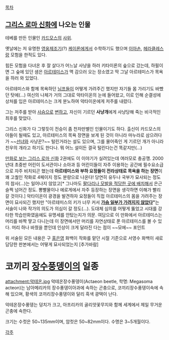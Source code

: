 [[목차]]
== [[그리스 로마 신화]]에 나오는 인물 ==
테베를 만든 인물인 [[카드모스]]의 [[사위]].

옛날에는 저 유명한 [[영웅]]제조기(?) [[케이론]]에게서 수학하기도 했으며 [[이아손]], [[헤라클레스]]랑 모험을 한적도 있다.
 
힘든 모험을 다녀온 후 잘 살다가 어느날 사냥을 하러 키타이론의 숲으로 갔는데, 하필이면 그 숲에 있던 샘은 [[아르테미스]]가 멱 감으러 오는 장소였고 딱 그날 아르테미스가 목욕을 하러 와 있었다.

아르테미스와 함께 목욕하던 [[님프]]들이 어떻게 가려주긴 했지만 자기들 몸 가리기도 바빴던 탓에(...) 여신의 나체가 거의 그대로 악타이온의 눈에 들어왔고, 이로 인해 순결성에 상처를 입은 아르테미스는 크게 분노하여 악타이온에게 저주를 내렸다.

그는 저주를 받아 [[사슴]]으로 [[인간임을 포기했다|변하고]], 자신이 기르던 '''사냥개'''에게 사냥당해 죽는 비극적인 최후를 맞았다.

그리스 신화가 다 그렇듯이 전승이 좀 천차만별인 인물이기도 하다. 출신이 카드모스의 아들이 될때도 있고, 아르테미스의 목욕 장면을 보게 된 것이 아니라 마누라로 삼으려다가 ~~[[선녀]]와 사냥꾼?~~ 털린거라는 설도 있으며, 그를 물어죽인 게 기르던 개가 아니라 친우의 개라고 하기도 한다나. 뭐 어느 설이든 결국 털린다는건 똑같지만(...)

[[만화로 보는 그리스 로마 신화]] 2권에도 이 이야기가 실려있는데 여러모로 충공깽. 2000년대 초중반 어린이 도서관이나 소아과 등 어린이들이 자주 이용하는 공간에 필수요소급으로 자주 비치되곤 했는데 '''아르테미스와 부하 요정들이 전라상태로 목욕을 하는 장면'''이 꽤 고퀄인 작화로 4페이지 정도 분량으로 나온다! 당연히 유두나 국부가 묘사되는 정도의 참사(...)는 일어나지 않았고[* 그나마도 [[은꼴사|팔다리나 모발을 적당한 곳에 배치]]해서 은근슬쩍 넘어간 정도. 뽕빨물이나 에로게에서 자주 등장하는 장면을 생각하면 이해가 빨리 갈 것이다.] 악타이온이 광경을 발견하자 요정들이 직접 아르테미스의 몸을 가려주는 장면이 묘사되긴 했지만 "아르테미스의 키가 너무 커서 '''[[가슴트임|가슴 일부가 가려지지 않았다]]"'''는 서술이 나와 작가의 의도가 의심이 갈 정도(…). 도대체 심의를 어떻게 뚫었고 시대를 강타한 학습만화였음에도 유명세를 안탔는지가 의문. 여담으로 이 만화에서 아르테미스는 머리를 바짝 땋고 다니는데 이 장면에서만 머리를 자연상태로 푼 아르테미스를 볼 수 있다. 머리 하나 바꿨을 뿐인데 인상이 크게 달라진 다는 점이 ~~모에~~ 포인트

위 서술된 모든 내용은 구 [[홍은영]] 화백이 작화를 맡던 시절 기준으로 서영수 화백이 새로 담당한 판본에서는 어떻게 묘사되었는지 [추가바람]

= 코끼리 [[장수풍뎅이]]의 일종 =
attachment:악테온.jpg
악테온장수풍뎅이(Actaeon beetle, 학명: Megasoma acteon)는 남아메리카의 장수풍뎅이아과에 속하는 곤충으로, 코끼리장수풍뎅이속에 속해 있으며, 황색의 코끼리장수풍뎅이와 달리 흑색 광택이 난다.

악테온장수풍뎅는 덩치가 크고, 아프리카의 골리앗꽃무지와 함께 세계에서 제일 무거운 곤충에 속한다.

크기는 수컷은 50~135mm이며, 암컷은 50~82mm이다. 수명은 3~5개월이다.

[[각주]]
